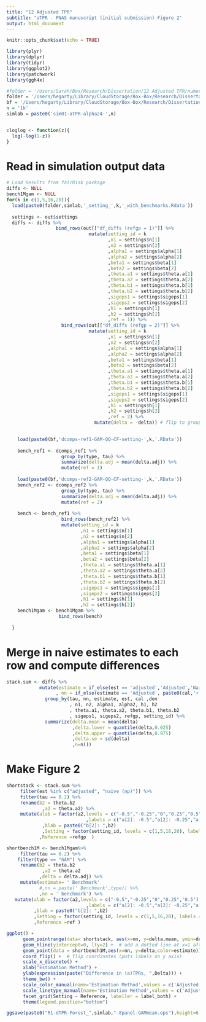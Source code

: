 ```yaml
---
title: "12 Adjusted TPR"
subtitle: "aTPR - PNAS manuscript (initial submission) Figure 2"
output: html_document
---
```


```r
knitr::opts_chunk$set(echo = TRUE)
```

```r
library(plyr)
library(dplyr)
library(tidyr)
library(ggplot2)
library(patchwork)
library(ggh4x)

#folder = '/Users/Sarah/Box/Research/Dissertation/12 Adjusted TPR/numerical/12.05.01/simout/'
folder = '/Users/hegarty/Library/CloudStorage/Box-Box/Research/Dissertation/12 Adjusted TPR/numerical/12.05.01/simout/'
bf = '/Users/hegarty/Library/CloudStorage/Box-Box/Research/Dissertation/12 Adjusted TPR/numerical/12.05.01/r1out/'
n = '1k' 
simlab = paste0('sim01-aTPR-alpha24-',n)


cloglog <- function(z){
  log(-log(1-z))
}
```


# Read in simulation output data
```r
# Load Results from fairRisk package
diffs <- NULL
bench1Mgam <- NULL
for(k in c(1,5,16,20)){
  load(paste0(folder,simlab,'_setting_',k,'_with_benchmarks.Rdata'))
  
  settings <- out$settings
  diffs <- diffs %>%
                  bind_rows(out[["df_diffs (refgp = 1)"]] %>%
                              mutate(setting_id = k
                                     ,n1 = settings$n[1]
                                     ,n2 = settings$n[2]
                                     ,alpha1 = settings$alpha[1]
                                     ,alpha2 = settings$alpha[2]
                                     ,beta1 = settings$beta[1]
                                     ,beta2 = settings$beta[2]
                                     ,theta.a1 = settings$theta.a[1]
                                     ,theta.a2 = settings$theta.a[2]
                                     ,theta.b1 = settings$theta.b[1]
                                     ,theta.b2 = settings$theta.b[2]
                                     ,sigeps1 = settings$sigeps[1]
                                     ,sigeps2 = settings$sigeps[2]
                                     ,h1 = settings$h[1]
                                     ,h2 = settings$h[2]
                                     ,ref = 1)) %>%
                    bind_rows(out[["df_diffs (refgp = 2)"]] %>%
                              mutate(setting_id = k
                                     ,n1 = settings$n[1]
                                     ,n2 = settings$n[2]
                                     ,alpha1 = settings$alpha[1]
                                     ,alpha2 = settings$alpha[2]
                                     ,beta1 = settings$beta[1]
                                     ,beta2 = settings$beta[2]
                                     ,theta.a1 = settings$theta.a[1]
                                     ,theta.a2 = settings$theta.a[2]
                                     ,theta.b1 = settings$theta.b[1]
                                     ,theta.b2 = settings$theta.b[2]
                                     ,sigeps1 = settings$sigeps[1]
                                     ,sigeps2 = settings$sigeps[2]
                                     ,h1 = settings$h[1]
                                     ,h2 = settings$h[2]
                                     ,ref = 2) %>%
                                mutate(delta = -delta)) # flip to group 2 - group 1
                            

    load(paste0(bf,'dcomps-ref1-GAM-QQ-CF-setting-',k,'.RData'))
    
    bench_ref1 <- dcomps_ref1 %>%
                    group_by(type, tau) %>%
                    summarize(delta.adj = mean(delta.adj)) %>%
                    mutate(ref = 1)
  
    load(paste0(bf,'dcomps-ref2-GAM-QQ-CF-setting-',k,'.RData'))
    bench_ref2 <- dcomps_ref2 %>%
                    group_by(type, tau) %>%
                    summarize(delta.adj = mean(delta.adj)) %>%
                    mutate(ref = 2)
    
    bench <- bench_ref1 %>%
                    bind_rows(bench_ref2) %>%
                    mutate(setting_id = k
                           ,n1 = settings$n[1]
                           ,n2 = settings$n[2]
                           ,alpha1 = settings$alpha[1]
                           ,alpha2 = settings$alpha[2]
                           ,beta1 = settings$beta[1]
                           ,beta2 = settings$beta[2]
                           ,theta.a1 = settings$theta.a[1]
                           ,theta.a2 = settings$theta.a[2]
                           ,theta.b1 = settings$theta.b[1]
                           ,theta.b2 = settings$theta.b[2]
                           ,sigeps1 = settings$sigeps[1]
                           ,sigeps2 = settings$sigeps[2]
                           ,h1 = settings$h[1]
                           ,h2 = settings$h[2])
    bench1Mgam <- bench1Mgam %>%
                   bind_rows(bench)
    
  }
```



# Merge in naive estimates to each row and compute differences
```r
stack.sum <- diffs %>%
            mutate(estimate = if_else(est == 'adjusted','Adjusted','Naive')
                  , nn = if_else(estimate == 'Adjusted', paste0(cal,'+',den),' naive')) %>%
              group_by(tau, nn, estimate, est, cal ,den
                       , n1, n2, alpha1, alpha2, h1, h2
                       , theta.a1, theta.a2, theta.b1, theta.b2
                       , sigeps1, sigeps2, refgp, setting_id) %>%
              summarize(delta.mean = mean(delta)
                        ,delta.lower = quantile(delta,0.025)
                        ,delta.upper = quantile(delta,0.975)
                        ,delta.se = sd(delta)
                        ,n=n())          
```

# Make Figure 2
```r
shortstack <- stack.sum %>%
     filter(est %in% c("adjusted", "naive (np)")) %>%
     filter(tau == 0.2) %>%
     rename(b2 = theta.b2
             ,a2 = theta.a2) %>%
     mutate(alab = factor(a2,levels = c("-0.5","-0.25","0","0.25","0.5")
                             ,labels = c("a[2]: -0.5","a[2]: -0.25","a[2]: 0","a[2]: 0.25","a[2]: 0.5"))
             ,blab = paste0("b[2]: ",b2) 
             ,Setting = factor(setting_id, levels = c(1,5,16,20), labels = c("L1","L2","C1","C2"))
            ,Reference =refgp  )

shortbench1M <- bench1Mgam%>%
     filter(tau == 0.2) %>%
    filter(type == "GAM") %>%
     rename(b2 = theta.b2
             ,a2 = theta.a2
            ,delta = delta.adj) %>%
     mutate(estimate= ' Benchmark'
            #,nn = paste(' Benchmark',type)) %>%
            ,nn = ' benchmark') %>%
   mutate(alab = factor(a2,levels = c("-0.5","-0.25","0","0.25","0.5")
                             ,labels = c("a[2]: -0.5","a[2]: -0.25","a[2]: 0","a[2]: 0.25","a[2]: 0.5"))
          ,blab = paste0("b[2]: ",b2)
          ,Setting = factor(setting_id, levels = c(1,5,16,20), labels = c("L1","L2","C1","C2"))
          ,Reference =ref )
```


```r
ggplot() +
      geom_pointrange(data= shortstack, aes(x=nn, y=delta.mean, ymin=delta.lower, ymax=delta.upper, color=estimate), size = 0.2) +
      geom_hline(yintercept=0, lty=2) +  # add a dotted line at x=1 after flip
      geom_point(data = shortbench1M,aes(x=nn, y=delta,color=estimate)) + 
      coord_flip() +  # flip coordinates (puts labels on y axis) 
      scale_x_discrete() +
      xlab("Estimation Method") +
      ylab(expression(paste("Difference in (a)TPRs, ",Delta))) + 
      theme_bw() + 
      scale_color_manual(name='Estimation Method',values = c('Adjusted' = 'black', 'Naive' = 'maroon',  ' Benchmark' = 'deepskyblue')) +
      scale_linetype_manual(name='Estimation Method',values = c('Adjusted' = 'solid', 'Naive' = 'solid', ' Benchmark' = 'solid'))  +
      facet_grid(Setting ~ Reference, labeller = label_both) +
      theme(legend.position="bottom") 

ggsave(paste0("R1-dTPR-Forest_",simlab,"-8panel-GAMmean.eps"),height=6.5,width=6, dpi = 300)
```